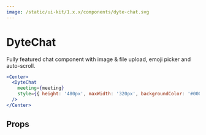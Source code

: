 ```yaml
---
image: /static/ui-kit/1.x.x/components/dyte-chat.svg
---
```


# DyteChat

Fully featured chat component with image & file upload, emoji picker and auto-scroll.

```jsx live
<Center>
  <DyteChat
    meeting={meeting}
    style={{ height: '480px', maxWidth: '320px', backgroundColor: '#000' }}
  />
</Center>
```

## Props

<PropsTable of="dyte-chat" />
